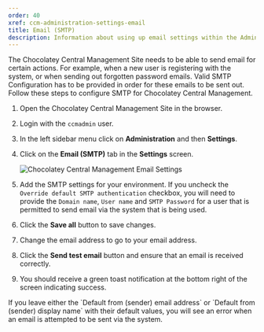 ```yaml
---
order: 40
xref: ccm-administration-settings-email
title: Email (SMTP)
description: Information about using up email settings within the Administration Settings screen
---
```


The Chocolatey Central Management Site needs to be able to send email for certain actions.  For example, when a new user is registering with the system, or when sending out forgotten password emails.  Valid SMTP Configuration has to be provided in order for these emails to be sent out.  Follow these steps to configure SMTP for Chocolatey Central Management.

1. Open the Chocolatey Central Management Site in the browser.
1. Login with the `ccmadmin` user.
1. In the left sidebar menu click on **Administration** and then **Settings**.
1. Click on the **Email (SMTP)** tab in the **Settings** screen.

    ![Chocolatey Central Management Email Settings](/images/ccm-playwright/administration/settings/tab-email-(smtp).png)

1. Add the SMTP settings for your environment.  If you uncheck the `Override default SMTP authentication` checkbox, you will need to provide the `Domain name`, `User name` and `SMTP Password` for a user that is permitted to send email via the system that is being used.
1. Click the **Save all** button to save changes.
1. Change the email address to go to your email address.
1. Click the **Send test email** button and ensure that an email is received correctly.
1. You should receive a green toast notification at the bottom right of the screen indicating success.

<Callout type="warning">
    If you leave either the `Default from (sender) email address` or `Default from (sender) display name` with their default values, you will see an error when an email is attempted to be sent via the system.
</Callout>
